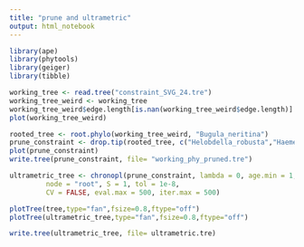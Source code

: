 ```yaml
---
title: "prune and ultrametric"
output: html_notebook
---
```




```r
library(ape)
library(phytools)
library(geiger)
library(tibble)
```

```r
working_tree <- read.tree("constraint_SVG_24.tre")
working_tree_weird <- working_tree
working_tree_weird$edge.length[is.nan(working_tree_weird$edge.length)] <- 0.04756
plot(working_tree_weird)
```
```r
rooted_tree <- root.phylo(working_tree_weird, "Bugula_neritina")
prune_constraint <- drop.tip(rooted_tree, c("Helobdella_robusta","Haementeria_depressa", "Perionyx_excavatus","Lumbricus_rubellus","Eisenia_andrei","Ophelia_limacina", "Ridgeia_piscesae","Flabelligera_affinis","Cirratulidae","Pomatoceros_lamarckii", "Malacoceros_fuliginosus","Eurythoe_complanata","Onuphis_iridescens","Lumbrineris_zonata","Glyceratri_dactyla","Eulalia_clavigera","Myzostoma_cirriferum","Chaetoderma_nitidulum","Falcidens_sagittiferus","Scutopus_ventrolineatus","Epimenia_babai","Apodomenia_enigmatica", "Neomenia_megatrapezata","Stylomenia_sulcodoryata","Acanthopleura_granulata","Acanthopleura_gemmata","Cryptoplax_larvaeformis","Acanthochitona_crinita","Nuttallochiton_mirandus","Mopalia_muscosa","Katharina_tunicata","Callochiton_sp","Leptochiton_asellus","Hanleya_nagelfar","Nautilus_pompilius","Dosidicus_gigas","Doryteuthis_pealeii","Hapalochlaena_maculosa","Octopus_vulgaris","Crassostrea_virginica","Crassostrea gigas","Mizuhopecten","Bathymodiolus","Anadara_nux","Neotrigonia","Leaunio","Astarte","Myochama","Ruditapes","Bayerotrochus_midas","Lepetodrilus_pustulosus","Amphiplica_gordensis","Phasianella_ventricosa","Prothalotia_lehmanni","Monodonta_labio","Cellana_radiata","Nacella_magelanica","Paralepetopsis","Eoacmaea_pustulata","Patelloida_saccharina","Nipponacmea_fuscoviridis","Testudinalia_testudinalis","Titiscania_limacina","Pleuropoma_jana","Bathynerita_naticoidea","Nerita_melanotragus","Smaragdia_rangiana","Clithon_parvulum","Puperita_pupa","Architectonica_perspectiva","Pleurobranchaea_californica","Okenia_angelica", "Bathydoris_clavigera","Hydatina_physis","Rissoella_caribaea","Tylodina_fungina","Haminoea_antillarum","Oxynoe_viridis","Microhedyle_glandulifera","Turbonilla","Phallomedusa_solida","Ophicardelus_sulcatus","Pomacea_diffusa", "Pomacea_canaliculata","Bithynia_siamensis_goniomphalos","Janthina_janthina","Rubyspira_osteovora","Euspira_heros","Echinolittorina_malaccana","Lobatus_gigas","Urosalpinx_cinerea","Crassispira_cerithina","Cumia_reticulata","Volegalea_cochlidium","Charonia_tritonis","Prochaetoderma_californicum","Crassostreagigas","Bugula_neritina","Chaetoerma_nitidulum","Nuttallochiton_mirandus-PS96_788R","Katharina_tunicata_KK356-1-4R","Pleuropoma_jana_C","Neomenia_megatrapezata-SRR331899","Mopalia_muscosa_KK364-1-4R","Clithon_parvulum_386153"))
plot(prune_constraint)
write.tree(prune_constraint, file= "working_phy_pruned.tre")
```



```r
ultrametric_tree <- chronopl(prune_constraint, lambda = 0, age.min = 1, age.max = NULL,
         node = "root", S = 1, tol = 1e-8,
         CV = FALSE, eval.max = 500, iter.max = 500)

plotTree(tree,type="fan",fsize=0.8,ftype="off")
plotTree(ultrametric_tree,type="fan",fsize=0.8,ftype="off")

write.tree(ultrametric_tree, file= ultrametric.tre)

```


